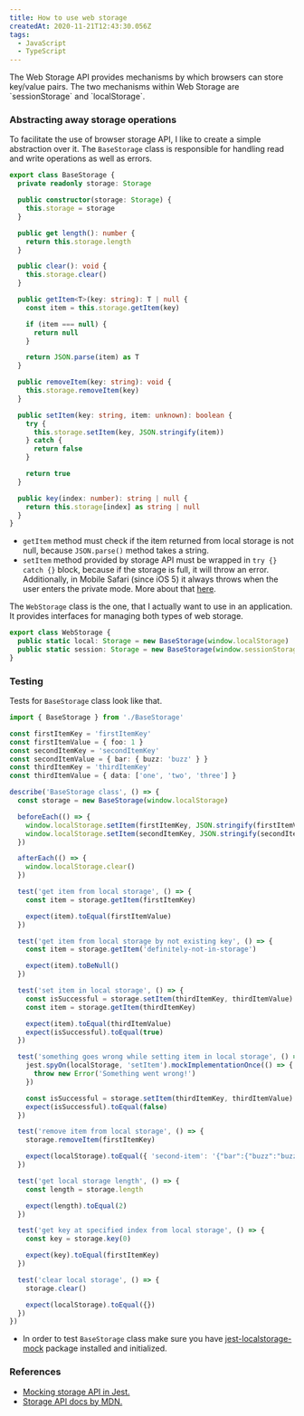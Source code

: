 ```yaml
---
title: How to use web storage
createdAt: 2020-11-21T12:43:30.056Z
tags:
  - JavaScript
  - TypeScript
---
```


<MDXIntro>
  The Web Storage API provides mechanisms by which browsers can store key/value
  pairs. The two mechanisms within Web Storage are `sessionStorage` and
  `localStorage`.
</MDXIntro>

### Abstracting away storage operations

To facilitate the use of browser storage API, I like to create a simple abstraction over it. The `BaseStorage` class is responsible for handling read and write operations as well as errors.

```typescript
export class BaseStorage {
  private readonly storage: Storage

  public constructor(storage: Storage) {
    this.storage = storage
  }

  public get length(): number {
    return this.storage.length
  }

  public clear(): void {
    this.storage.clear()
  }

  public getItem<T>(key: string): T | null {
    const item = this.storage.getItem(key)

    if (item === null) {
      return null
    }

    return JSON.parse(item) as T
  }

  public removeItem(key: string): void {
    this.storage.removeItem(key)
  }

  public setItem(key: string, item: unknown): boolean {
    try {
      this.storage.setItem(key, JSON.stringify(item))
    } catch {
      return false
    }

    return true
  }

  public key(index: number): string | null {
    return this.storage[index] as string | null
  }
}
```

- `getItem` method must check if the item returned from local storage is not null, because `JSON.parse()` method takes a string.
- `setItem` method provided by storage API must be wrapped in `try {} catch {}` block, because if the storage is full, it will throw an error. Additionally, in Mobile Safari (since iOS 5) it always throws when the user enters the private mode. More about that [here](https://developer.mozilla.org/en-US/docs/Web/API/Storage/setItem).

The `WebStorage` class is the one, that I actually want to use in an application. It provides interfaces for managing both types of web storage.

```typescript
export class WebStorage {
  public static local: Storage = new BaseStorage(window.localStorage)
  public static session: Storage = new BaseStorage(window.sessionStorage)
}
```

### Testing

Tests for `BaseStorage` class look like that.

```typescript
import { BaseStorage } from './BaseStorage'

const firstItemKey = 'firstItemKey'
const firstItemValue = { foo: 1 }
const secondItemKey = 'secondItemKey'
const secondItemValue = { bar: { buzz: 'buzz' } }
const thirdItemKey = 'thirdItemKey'
const thirdItemValue = { data: ['one', 'two', 'three'] }

describe('BaseStorage class', () => {
  const storage = new BaseStorage(window.localStorage)

  beforeEach(() => {
    window.localStorage.setItem(firstItemKey, JSON.stringify(firstItemValue))
    window.localStorage.setItem(secondItemKey, JSON.stringify(secondItemValue))
  })

  afterEach(() => {
    window.localStorage.clear()
  })

  test('get item from local storage', () => {
    const item = storage.getItem(firstItemKey)

    expect(item).toEqual(firstItemValue)
  })

  test('get item from local storage by not existing key', () => {
    const item = storage.getItem('definitely-not-in-storage')

    expect(item).toBeNull()
  })

  test('set item in local storage', () => {
    const isSuccessful = storage.setItem(thirdItemKey, thirdItemValue)
    const item = storage.getItem(thirdItemKey)

    expect(item).toEqual(thirdItemValue)
    expect(isSuccessful).toEqual(true)
  })

  test('something goes wrong while setting item in local storage', () => {
    jest.spyOn(localStorage, 'setItem').mockImplementationOnce(() => {
      throw new Error('Something went wrong!')
    })

    const isSuccessful = storage.setItem(thirdItemKey, thirdItemValue)
    expect(isSuccessful).toEqual(false)
  })

  test('remove item from local storage', () => {
    storage.removeItem(firstItemKey)

    expect(localStorage).toEqual({ 'second-item': '{"bar":{"buzz":"buzz"}}' })
  })

  test('get local storage length', () => {
    const length = storage.length

    expect(length).toEqual(2)
  })

  test('get key at specified index from local storage', () => {
    const key = storage.key(0)

    expect(key).toEqual(firstItemKey)
  })

  test('clear local storage', () => {
    storage.clear()

    expect(localStorage).toEqual({})
  })
})
```

- In order to test `BaseStorage` class make sure you have [jest-localstorage-mock](https://www.npmjs.com/package/jest-localstorage-mock) package installed and initialized.

### References

- [Mocking storage API in Jest.](https://github.com/clarkbw/jest-localstorage-mock)
- [Storage API docs by MDN.](https://developer.mozilla.org/en-US/docs/Web/API/Storage)
